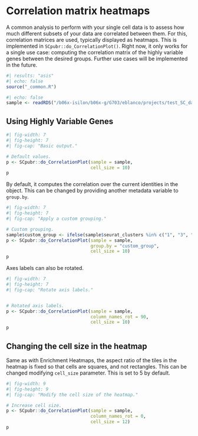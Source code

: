 # Correlation matrix heatmaps

A common analysis to perform with your single cell data is to assess how much different subsets of your data are correlated between them. For this, correlation matrices are used, typically displayed as heatmaps. This is implemented in `SCpubr::do_CorrelationPlot()`. Right now, it only works for a single use case: computing the correlation matrix of the highly variable genes between the desired groups. Further use cases will be implemented in the future.

```r
#| results: "asis"
#| echo: false
source("_common.R")
```

```r
#| echo: false
sample <- readRDS("/b06x-isilon/b06x-g/G703/eblanco/projects/test_SC_datasets/sc_dataset.rds")
```

## Using Highly Variable Genes

```r
#| fig-width: 7
#| fig-height: 7
#| fig-cap: "Basic output."

# Default values.
p <- SCpubr::do_CorrelationPlot(sample = sample, 
                                cell_size = 10)
p
```
By default, it computes the correlation over the current identities in the object. This can be changed by providing another metadata variable to `group.by`. 

```r
#| fig-width: 7
#| fig-height: 7
#| fig-cap: "Apply a custom grouping."

# Custom grouping.
sample$custom_group <- ifelse(sample$seurat_clusters %in% c("1", "3", "5", "7", "9"), "Group A", "Group B")
p <- SCpubr::do_CorrelationPlot(sample = sample, 
                                group.by = "custom_group", 
                                cell_size = 10)
p
```

Axes labels can also be rotated.

```r
#| fig-width: 7
#| fig-height: 7
#| fig-cap: "Rotate axis labels."


# Rotated axis labels.
p <- SCpubr::do_CorrelationPlot(sample = sample,
                                column_names_rot = 90, 
                                cell_size = 10)
p
```
## Changing the cell size in the heatmap

Same as with Enrichment Heatmaps, the aspect ratio of the tiles in the heatmap is fixed so that cells are squares, and not rectangles. This can be changed modifying `cell_size` parameter. This is set to 5 by default.
```r
#| fig-width: 9
#| fig-height: 9
#| fig-cap: "Modify the cell size of the heatmap."

# Increase cell size.
p <- SCpubr::do_CorrelationPlot(sample = sample,
                                column_names_rot = 0,
                                cell_size = 12)
p
```
